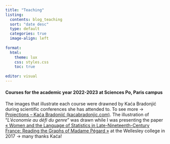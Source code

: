 ```yaml
---
title: "Teaching"
listing:
  contents: blog_teaching
  sort: "date desc"
  type: default
  categories: true
  image-align: left
  
format:
  html:
    theme: lux
    css: styles.css
    toc: true
    
editor: visual
---
```


#### Courses for the academic year 2022-2023 at Sciences Po, Paris campus

The images that illustrate each course were drawned by Kaća Bradonjić during scientific conferences she has attended to. To see more -\> [Projections -- Kaća Bradonjić (kacabradonjic.com)](http://kacabradonjic.com/projections/). The illustration of "*L'économie au défi du genre*" was drawn while I was presenting the paper [« Women and the Language of Statistics in Late-Nineteenth-Century France: Reading the Graphs of Madame Pégard »](pdf/pegard.pdf) at the Wellesley college in 2017 -\> many thanks Kaća!
